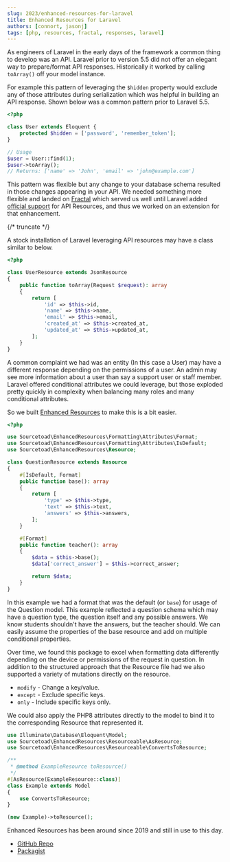 ```yaml
---
slug: 2023/enhanced-resources-for-laravel
title: Enhanced Resources for Laravel
authors: [connort, jasonj]
tags: [php, resources, fractal, responses, laravel]
---
```


As engineers of Laravel in the early days of the framework a common thing to develop was an API. Laravel prior to version 5.5 did not offer an elegant way to prepare/format API responses. Historically it worked by calling `toArray()` off your model instance.

For example this pattern of leveraging the `$hidden` property would exclude any of those attributes during serialization which was helpful in building an API response. Shown below was a common pattern prior to Laravel 5.5.

```php
<?php

class User extends Eloquent {
    protected $hidden = ['password', 'remember_token'];
}

// Usage
$user = User::find(1);
$user->toArray();
// Returns: ['name' => 'John', 'email' => 'john@example.com']
```

This pattern was flexible but any change to your database schema resulted in those changes appearing in your API. We needed something more flexible and landed on [Fractal](https://fractal.thephpleague.com) which served us well until Laravel added [official support](https://laravel.com/docs/5.5/releases) for API Resources, and thus we worked on an extension for that enhancement.

{/* truncate */}

A stock installation of Laravel leveraging API resources may have a class similar to below.

```php
<?php

class UserResource extends JsonResource
{
    public function toArray(Request $request): array
    {
        return [
            'id' => $this->id,
            'name' => $this->name,
            'email' => $this->email,
            'created_at' => $this->created_at,
            'updated_at' => $this->updated_at,
        ];
    }
}
```

A common complaint we had was an entity (In this case a User) may have a different response depending on the permissions of a user. An admin may see more information about a user than say a support user or staff member. Laravel offered conditional attributes we could leverage, but those exploded pretty quickly in complexity when balancing many roles and many conditional attributes.

So we built [Enhanced Resources](https://github.com/sourcetoad/enhanced-resources) to make this is a bit easier.

```php
<?php

use Sourcetoad\EnhancedResources\Formatting\Attributes\Format;
use Sourcetoad\EnhancedResources\Formatting\Attributes\IsDefault;
use Sourcetoad\EnhancedResources\Resource;

class QuestionResource extends Resource
{
    #[IsDefault, Format]
    public function base(): array
    {
        return [
            'type' => $this->type,
            'text' => $this->text,
            'answers' => $this->answers,
        ];
    }

    #[Format]
    public function teacher(): array
    {
        $data = $this->base();
        $data['correct_answer'] = $this->correct_answer;

        return $data;
    }
}
```

In this example we had a format that was the default (or `base`) for usage of the Question model. This example reflected a question schema which may have a question type, the question itself and any possible answers. We know students shouldn't have the answers, but the teacher should. We can easily assume the properties of the base resource and add on multiple conditional properties.

Over time, we found this package to excel when formatting data differently depending on the device or permissions of the request in question. In addition to the structured approach that the Resource file had we also supported a variety of mutations directly on the resource.

* `modify` - Change a key/value.
* `except` - Exclude specific keys.
* `only` - Include specific keys only.

We could also apply the PHP8 attributes directly to the model to bind it to the corresponding Resource that represented it.

```php
use Illuminate\Database\Eloquent\Model;
use Sourcetoad\EnhancedResources\Resourceable\AsResource;
use Sourcetoad\EnhancedResources\Resourceable\ConvertsToResource;

/**
 * @method ExampleResource toResource()
 */
#[AsResource(ExampleResource::class)]
class Example extends Model
{
    use ConvertsToResource;
}

(new Example)->toResource();
```

Enhanced Resources has been around since 2019 and still in use to this day.

* [GitHub Repo](https://github.com/sourcetoad/enhanced-resources)
* [Packagist](https://packagist.org/packages/sourcetoad/enhanced-resources)
